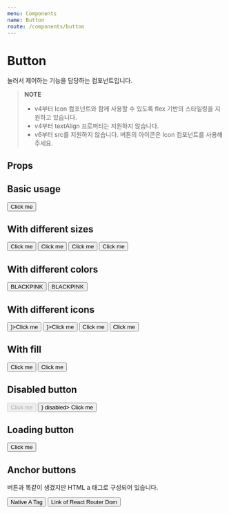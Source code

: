 ```yaml
---
menu: Components
name: Button
route: /components/button
---
```



# Button

눌러서 제어하는 기능을 담당하는 컴포넌트입니다.

> **NOTE**
>
> - v4부터 Icon 컴포넌트와 함께 사용할 수 있도록 flex 기반의 스타일링을 지원하고 있습니다.
> - v4부터 textAlign 프로퍼티는 지원하지 않습니다.
> - v6부터 src를 지원하지 않습니다. 버튼의 아이콘은 Icon 컴포넌트를 사용해주세요.

## Props

<PropsTable of={Button} />

## Basic usage

<Playground>
  <Button>Click me</Button>
</Playground>

## With different sizes

<Playground>
  <Button size="lg">Click me</Button>
  <Button size="md">Click me</Button>
  <Button size="sm">Click me</Button>
  <Button size="xs">Click me</Button>
</Playground>

## With different colors

<Playground>
  <Button color="black" backgroundColor="pink">
    BLACKPINK
  </Button>
  <Button color="pink" backgroundColor="black">
    BLACKPINK
  </Button>
</Playground>

## With different icons

<Playground>
  <Button leftIcon={<Icon.Add fillColor={Colors.white} />}>Click me</Button>
  <Button rightIcon={<Icon.Add fillColor={Colors.white} />}>Click me</Button>
  <Button>
    <Icon.Add fillColor={Colors.white} size={16} />
    <span style={{ marginLeft: '4px' }}>Click me</span>
  </Button>
  <Button>
    <span style={{ marginRight: '4px' }}>Click me</span>
    <Icon.Add fillColor={Colors.white} size={16} />
  </Button>
</Playground>

## With fill

<Playground>
  <Button>Click me</Button>
  <Button fill>Click me</Button>
</Playground>

## Disabled button

<Playground>
  <Button disabled>Click me</Button>
  <Button rightIcon={<Icon.Heart fillColor={Colors.red600} />} disabled>
    Click me
  </Button>
</Playground>

## Loading button

<Playground>
  <Button loading>Click me</Button>
</Playground>

## Anchor buttons

버튼과 똑같이 생겼지만 HTML a 태그로 구성되어 있습니다.

<Playground>
  <Button href="/" target="_blank">
    Native A Tag
  </Button>
  <Button to="/" target="_blank">
    Link of React Router Dom
  </Button>
</Playground>
